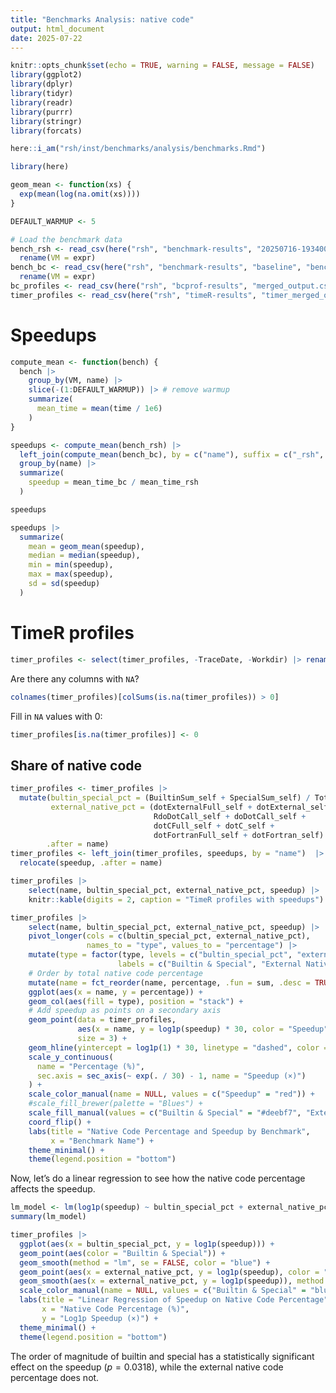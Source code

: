 ```yaml
---
title: "Benchmarks Analysis: native code"
output: html_document
date: 2025-07-22
---
```



```r
knitr::opts_chunk$set(echo = TRUE, warning = FALSE, message = FALSE)
library(ggplot2)
library(dplyr)
library(tidyr)
library(readr)
library(purrr)
library(stringr)
library(forcats)

here::i_am("rsh/inst/benchmarks/analysis/benchmarks.Rmd")

library(here)

geom_mean <- function(xs) {
  exp(mean(log(na.omit(xs))))
}

DEFAULT_WARMUP <- 5
```

```r
# Load the benchmark data
bench_rsh <- read_csv(here("rsh", "benchmark-results", "20250716-193400-e53c63d7", "benchmarks.csv"), col_types = cols(timestamp = col_datetime())) |>
  rename(VM = expr)
bench_bc <- read_csv(here("rsh", "benchmark-results", "baseline", "benchmarks.csv"), col_types = cols(timestamp = col_datetime())) |>
  rename(VM = expr)
bc_profiles <- read_csv(here("rsh", "bcprof-results", "merged_output.csv"), col_types = cols(timestamp = col_datetime()))
timer_profiles <- read_csv(here("rsh", "timeR-results", "timer_merged_output.csv"), col_types = cols(TraceDate = col_datetime()))
```

# Speedups

```r
compute_mean <- function(bench) {
  bench |>
    group_by(VM, name) |>
    slice(-(1:DEFAULT_WARMUP)) |> # remove warmup
    summarize(
      mean_time = mean(time / 1e6)
    )
}

speedups <- compute_mean(bench_rsh) |>
  left_join(compute_mean(bench_bc), by = c("name"), suffix = c("_rsh", "_bc")) |>
  group_by(name) |>
  summarize(
    speedup = mean_time_bc / mean_time_rsh
  )

speedups
```

```r
speedups |>
  summarize(
    mean = geom_mean(speedup),
    median = median(speedup),
    min = min(speedup),
    max = max(speedup),
    sd = sd(speedup)
  )
```

# TimeR profiles 

```r
timer_profiles <- select(timer_profiles, -TraceDate, -Workdir) |> rename(name = file)
```

Are there any columns with `NA`?

```r
colnames(timer_profiles)[colSums(is.na(timer_profiles)) > 0]
```

Fill in `NA` values with 0:
```r
timer_profiles[is.na(timer_profiles)] <- 0
```

## Share of native code

```r
timer_profiles <- timer_profiles |>
  mutate(bultin_special_pct = (BuiltinSum_self + SpecialSum_self) / TotalRuntime * 100,
         external_native_pct = (dotExternalFull_self + dotExternal_self +
                                RdoDotCall_self + doDotCall_self + 
                                dotCFull_self + dotC_self + 
                                dotFortranFull_self + dotFortran_self) / TotalRuntime * 100,
        .after = name)
timer_profiles <- left_join(timer_profiles, speedups, by = "name")  |>
  relocate(speedup, .after = name)

timer_profiles |> 
    select(name, bultin_special_pct, external_native_pct, speedup) |>
    knitr::kable(digits = 2, caption = "TimeR profiles with speedups")
```

```r
timer_profiles |>
    select(name, bultin_special_pct, external_native_pct, speedup) |>
    pivot_longer(cols = c(bultin_special_pct, external_native_pct), 
                 names_to = "type", values_to = "percentage") |>
    mutate(type = factor(type, levels = c("bultin_special_pct", "external_native_pct"),
                        labels = c("Builtin & Special", "External Native"))) |>
    # Order by total native code percentage
    mutate(name = fct_reorder(name, percentage, .fun = sum, .desc = TRUE)) |>
    ggplot(aes(x = name, y = percentage)) +
    geom_col(aes(fill = type), position = "stack") +
    # Add speedup as points on a secondary axis
    geom_point(data = timer_profiles, 
               aes(x = name, y = log1p(speedup) * 30, color = "Speedup"), 
               size = 3) +
    geom_hline(yintercept = log1p(1) * 30, linetype = "dashed", color = "red") +
    scale_y_continuous(
      name = "Percentage (%)",
      sec.axis = sec_axis(~ exp(. / 30) - 1, name = "Speedup (×)")
    ) +
    scale_color_manual(name = NULL, values = c("Speedup" = "red")) +
    #scale_fill_brewer(palette = "Blues") +
    scale_fill_manual(values = c("Builtin & Special" = "#deebf7", "External Native" = "#08519c")) +
    coord_flip() +
    labs(title = "Native Code Percentage and Speedup by Benchmark",
         x = "Benchmark Name") +
    theme_minimal() +
    theme(legend.position = "bottom")
```

Now, let's do a linear regression to see how the native code percentage affects the speedup.

```r
lm_model <- lm(log1p(speedup) ~ bultin_special_pct + external_native_pct, data = timer_profiles)
summary(lm_model)
```

```r
timer_profiles |>
  ggplot(aes(x = bultin_special_pct, y = log1p(speedup))) +
  geom_point(aes(color = "Builtin & Special")) +
  geom_smooth(method = "lm", se = FALSE, color = "blue") +
  geom_point(aes(x = external_native_pct, y = log1p(speedup), color = "External Native")) +
  geom_smooth(aes(x = external_native_pct, y = log1p(speedup)), method = "lm", se = FALSE, color = "red") +
  scale_color_manual(name = NULL, values = c("Builtin & Special" = "blue", "External Native" = "red")) +
  labs(title = "Linear Regression of Speedup on Native Code Percentage",
       x = "Native Code Percentage (%)",
       y = "Log1p Speedup (×)") +
  theme_minimal() +
  theme(legend.position = "bottom")
```

The order of magnitude of builtin and special has a statistically significant effect 
on the speedup ($p = 0.0318$), while the external native code percentage does not.